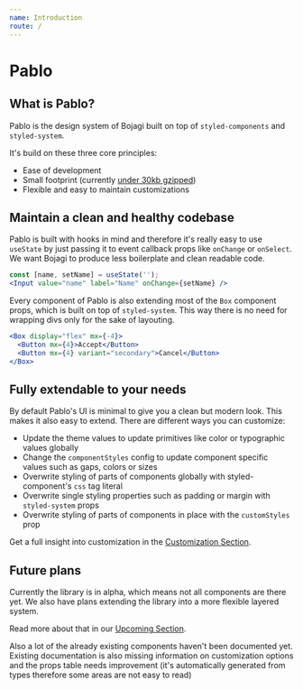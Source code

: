 ```yaml
---
name: Introduction
route: /
---
```


# Pablo

## What is Pablo?

Pablo is the design system of Bojagi built on top of `styled-components` and `styled-system`. 

It's build on these three core principles:

* Ease of development
* Small footprint (currently [under 30kb gzipped](https://bundlephobia.com/package/@bojagi/pablo))
* Flexible and easy to maintain customizations

## Maintain a clean and healthy codebase

Pablo is built with hooks in mind and therefore it's really easy to use `useState` by just passing
it to event callback props like `onChange` or `onSelect`. We want Bojagi to produce less boilerplate
and clean readable code.

```jsx
const [name, setName] = useState('');
<Input value="name" label="Name" onChange={setName} />
```

Every component of Pablo is also extending most of the `Box` component props, which is built on
top of `styled-system`. This way there is no need for wrapping divs only for the sake of layouting.

```jsx
<Box display="flex" mx={-4}>
  <Button mx={4}>Accept</Button>
  <Button mx={4} variant="secondary">Cancel</Button>
</Box>
```

## Fully extendable to your needs

By default Pablo's UI is minimal to give you a clean but modern look. This makes it also easy to
extend. There are different ways you can customize:

* Update the theme values to update primitives like color or typographic values globally
* Change the `componentStyles` config to update component specific values such as gaps, colors or sizes
* Overwrite styling of parts of components globally with styled-component's `css` tag literal
* Overwrite single styling properties such as padding or margin with `styled-system` props
* Overwrite styling of parts of components in place with the `customStyles` prop

Get a full insight into customization in the [Customization Section](/customization).

## Future plans

Currently the library is in alpha, which means not all components are there yet. We also have plans
extending the library into a more flexible layered system.

Read more about that in our [Upcoming Section](/upcoming).

Also a lot of the already existing components haven't been documented yet. Existing documentation is
also missing information on customization options and the props table needs improvement
(it's automatically generated from types therefore some areas are not easy to read)
